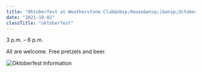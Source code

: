 ```yaml
---
title: "Oktoberfest at Weatherstone Club&nbsp;House&ensp;|&ensp;October 2"
date: "2021-10-02"
classTitle: "oktoberfest"
---
```


3 p.m. – 6 p.m.

All are welcome. Free pretzels and beer.

![Oktoberfest Information](../../src/images/OktoberfestInserts3Up-single.jpg)
